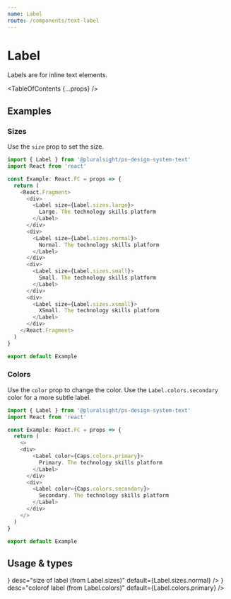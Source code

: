 ```yaml
---
name: Label
route: /components/text-label
---
```



# Label

<Intro>Labels are for inline text elements.</Intro>

<TableOfContents {...props} />

## Examples

### Sizes

Use the `size` prop to set the size.

```typescript
import { Label } from '@pluralsight/ps-design-system-text'
import React from 'react'

const Example: React.FC = props => {
  return (
    <React.Fragment>
      <div>
        <Label size={Label.sizes.large}>
          Large. The technology skills platform
        </Label>
      </div>
      <div>
        <Label size={Label.sizes.normal}>
          Normal. The technology skills platform
        </Label>
      </div>
      <div>
        <Label size={Label.sizes.small}>
          Small. The technology skills platform
        </Label>
      </div>
      <div>
        <Label size={Label.sizes.xsmall}>
          XSmall. The technology skills platform
        </Label>
      </div>
    </React.Fragment>
  )
}

export default Example
```

### Colors

Use the `color` prop to change the color.  Use the `Label.colors.secondary` color for a more subtle label.

```typescript
import { Label } from '@pluralsight/ps-design-system-text'
import React from 'react'

const Example: React.FC = props => {
  return (
    <>
    <div>
        <Label color={Caps.colors.primary}>
          Primary. The technology skills platform
        </Label>
      </div>
      <div>
        <Label color={Caps.colors.secondary}>
          Secondary. The technology skills platform
        </Label>
      </div>
    </>
  )
}

export default Example
```

## Usage & types

<Usage
  install="npm install @pluralsight/ps-design-system-text"
  import="import { Label } from '@pluralsight/ps-design-system-text'"
  packageName="text"
  version={props.version}
/>

<TypesTable>
  <TypesProp
    name="size"
    type={<TypesEnum enum={Label.sizes} />}
    desc="size of label (from Label.sizes)"
    default={Label.sizes.normal}
  />
  <TypesProp
    name="color"
    type={<TypesEnum enum={Label.colors} />}
    desc="colorof label (from Label.colors)"
    default={Label.colors.primary}
  />
</TypesTable>
